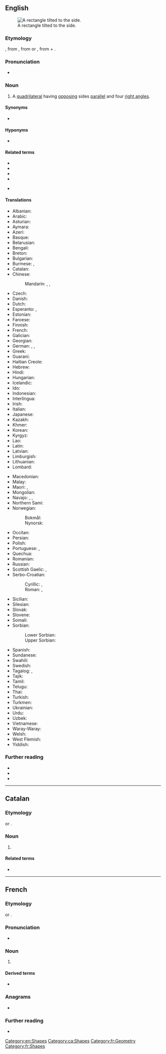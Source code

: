 ==English==
{{wikipedia}}
[[Image:Geometry Rectangle.png|thumb|right|A rectangle tilted to the side.]]

===Etymology===
{{bor|en|frm|-}}, from {{der|en|fro|-}}, from {{der|en|ML.|-}} or {{der|en|LL.|rectangulum||right angle}}, from {{der|en|la|rectus||right}} + {{m|la|angulus||an angle}}.<!--Century 1911 and Encarta have LL. rectiangulum, while M-W and Online Etymology Dictionary have ML. rectangulum. -->

===Pronunciation===
* {{audio|en-us-rectangle.ogg|Audio (US)|lang=en}}

===Noun===
{{en-noun}}

# {{lb|en|geometry}} A [[quadrilateral]] having [[opposing]] sides [[parallel]] and four [[right angle]]s.

====Synonyms====
* {{sense|quadrilateral}} {{l|en|oblong}} {{qualifier|not in technical use}}

====Hyponyms====
* {{sense|quadrilateral}} {{l|en|square}}

====Related terms====
* {{l|en|rectangular}}
* {{l|en|rectilinear}}
* {{l|en|rectification}}
* {{l|en|rectify}}
* {{sense|computing}} {{l|en|tofu}}

====Translations====
{{trans-top|quadrilateral}}
* Albanian: {{t+|sq|drejtkëndësh|m}}
* Arabic: {{t|ar|مُسْتَطِيل}}
* Asturian: {{t|ast|rectángulu|m}}
* Aymara: {{t|ay|wiskhalla}}
* Azeri: {{t|az|düzbucaq}}
* Basque: {{t|eu|laukizuzen}}
* Belarusian: {{t|be|прамавуго́льнік|m}}
* Bengali: {{t|bn|আয়তক্ষেত্র|tr=aẏôtôkshetrô|sc=Beng}}
* Breton: {{t|br|skouergorneg}}
* Bulgarian: {{t|bg|правоъгъ̀лник|m}}
* Burmese: {{t+|my|လေးထောင့်|sc=Mymr}}, {{t+|my|စတုဂံ|sc=Mymr}}
* Catalan: {{t|ca|rectangle|m}}
* Chinese:
*: Mandarin: {{t+|cmn|長方形|sc=Hani}}, {{t+|cmn|长方形|tr=chángfāngxíng|sc=Hani}}, {{t+|cmn|矩形|tr=jǔxíng|sc=Hani}}
* Czech: {{t+|cs|obdélník|m}}
* Danish: {{t+|da|rektangel}}
* Dutch: {{t+|nl|rechthoek|m}}
* Esperanto: {{t|eo|ortangulo}}, {{t|eo|rektangulo}}
* Estonian: {{t+|et|ristkülik}}
* Faroese: {{t|fo|rætthyrningur|m}}
* Finnish: {{t+|fi|suorakulmio}}
* French: {{t+|fr|rectangle|m}}
* Galician: {{t|gl|rectángulo|m}}
* Georgian: {{t|ka|მართკუთხედი}}
* German: {{t+|de|Rechteck|n}}, {{t+|de|Karree|n}}, {{t|de|Orthogon}}
* Greek: {{t+|el|ορθογώνιο παραλληλόγραμμο}}
* Guaraní: {{t|gn|takamby irundyjoja}}
* Haitian Creole: {{t|ht|rektang}}
* Hebrew: {{t+|he|מַלְבֵּן|m|tr=malbén}}
* Hindi: {{t+|hi|आयत|m}}
* Hungarian: {{t+|hu|téglalap}}
* Icelandic: {{t|is|rétthyrningur|m}}
* Ido: {{t+|io|rektangulo}}
* Indonesian: {{t|id|persegi panjang}}
* Interlingua: {{t|ia|rectangulo|m}}
* Irish: {{t|ga|dronuilleog}}
* Italian: {{t+|it|rettangolo|m}}
* Japanese: {{t+|ja|長方形|tr=[[ちょうほうけい]], chōhōkei}}
* Kazakh: {{t|kk|тікбұрыш|sc=Cyrl}}
* Khmer: {{t+|km|ចតុកោណកែង|tr=ca’to’ kaon kaeŋ}}
* Korean: {{t+|ko|직사각형}}
* Kyrgyz: {{t|ky|тик бурчтук|sc=Cyrl}}
* Lao: {{t+|lo|ຮູບສີ່ແຈສາກ|sc=Laoo}}
* Latin: {{t|la|rectangulum}}
* Latvian: {{t|lv|taisnstūris}}
* Limburgish: {{t|li|rechhook}}
* Lithuanian: {{t|lt|stačiakampis}}
* Lombard: {{t|lmo|retàngol}}
{{trans-mid}}
* Macedonian: {{t|mk|правоа́голник|m}}
* Malay: {{t|ms|segi empat tepat}}
* Maori: {{t|mi|tapawhā}}, {{t|mi|porowhā}}
* Mongolian: {{t|mn|тэгш өнцөгт|sc=Cyrl}}
* Navajo: {{t|nv|nineezgo dikʼą́}}, {{t|nv|dikʼą́ągo heeneez}}, {{t|nv|dį́įʼgo yistłʼah}}
* Northern Sami: {{t|se|rektáŋgel}}
* Norwegian:
*: Bokmål: {{t+|no|rektangel}}
*: Nynorsk: {{t|nn|rektangel}}
* Occitan: {{t+|oc|rectangle|m}}
* Persian: {{t+|fa|مستطیل|tr=mostatil}}
* Polish: {{t+|pl|prostokąt}}
* Portuguese: {{t+|pt|rectângulo|m}} {{qualifier|Portugal}}, {{t+|pt|retângulo}} {{qualifier|Brazil}}
* Quechua: {{t|qu|wask'a}}
* Romanian: {{t+|ro|dreptunghi}}
* Russian: {{t+|ru|прямоуго́льник}}
* Scottish Gaelic: {{t|gd|dronn-uileannag|f}}, {{t|gd|ceart-cheàrnach|m}}
* Serbo-Croatian:
*: Cyrillic: {{t|sh|правоугаоник|m|sc=Cyrl}}, {{t|sh|правокутник|m|sc=Cyrl}}
*: Roman: {{t|sh|pravougaonik|m}}, {{t+|sh|pravokutnik|m}}
* Sicilian: {{t|scn|rittànculu}}
* Silesian: {{t|szl|prostokůnt|m}}
* Slovak: {{t|sk|obdĺžnik|m}}
* Slovene: {{t|sl|pravokotnik|m}}
* Somali: {{t|so|laydi}}
* Sorbian:
*: Lower Sorbian: {{t|dsb|pšawokut}}
*: Upper Sorbian: {{t|hsb|praworóžk}}
* Spanish: {{t+|es|rectángulo|m}}
* Sundanese: {{t|su|pasagi burung}}
* Swahili: {{t+|sw|mstatili}}
* Swedish: {{t+|sv|rektangel}}
* Tagalog: {{t+|tl|parihaba}}, {{t|tl|paritadlong}}
* Tajik: {{t|tg|росткунҷа}}
* Tamil: {{t+|ta|செவ்வகம்}}
* Telugu: {{t+|te|దీర్ఘ చతురస్రం}}
* Thai: {{t|th|รูปสี่เหลี่ยมผืนผ้า|tr=rôop sèe lìam pĕun pâa}}
* Turkish: {{t+|tr|dikdörtgen}}
* Turkmen: {{t|tk|göniburçlyk}}
* Ukrainian: {{t|uk|прямоку́тник|m}}
* Urdu: {{t|ur|مستطیل|tr=mustatīl}}
* Uzbek: {{t|uz|toʻgʻriburchak}}
* Vietnamese: {{t|vi|hình chữ nhật}}
* Waray-Waray: {{t|war|rectanggulo}}
* Welsh: {{t|cy|cyfongl|f}}
* West Flemish: {{t|vls|rechtoek}}
* Yiddish: {{t|yi|גראָדעק}}
{{trans-bottom}}

===Further reading===
* {{R:Webster 1913}}
* {{R:Century 1911}}
* {{R:OneLook}}

[[Category:en:Shapes]]

----

==Catalan==

===Etymology===
{{bor|ca|ML.|-}} or {{bor|ca|LL.|rectangulum|notext=1}}.

===Noun===
{{ca-noun|m}}

# {{l|en|rectangle}}

====Related terms====
* {{l|ca|rectangular}}

[[Category:ca:Shapes]]

----

==French==

===Etymology===
{{bor|fr|ML.|-}} or {{bor|fr|LL.|rectangulum|notext=1}}.

===Pronunciation===
* {{audio|Fr-rectangle.ogg|Audio|lang=fr}}

===Noun===
{{fr-noun|m}}

# {{l|en|rectangle}}

====Derived terms====
* {{l|fr|rectangulaire}}

===Anagrams===
* {{l|fr|glacèrent}}

===Further reading===
* {{R:TLFi}}

[[Category:fr:Geometry]]
[[Category:fr:Shapes]]